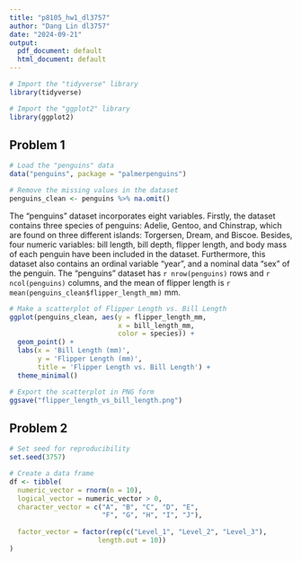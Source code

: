 ```yaml
---
title: "p8105_hw1_dl3757"
author: "Dang Lin dl3757"
date: "2024-09-21"
output:
  pdf_document: default
  html_document: default
---
```


```r
# Import the "tidyverse" library
library(tidyverse)

# Import the "ggplot2" library
library(ggplot2)
```

## Problem 1
```r
# Load the "penguins" data
data("penguins", package = "palmerpenguins")

# Remove the missing values in the dataset
penguins_clean <- penguins %>% na.omit()
```

The "penguins" dataset incorporates eight variables. Firstly, the dataset contains three species of penguins: Adelie, Gentoo, and Chinstrap, which are found on three different islands: Torgersen, Dream, and Biscoe. Besides, four numeric variables: bill length, bill depth, flipper length, and body mass of each penguin have been included in the dataset. Furthermore, this dataset also contains an ordinal variable "year", and a nominal data "sex" of the penguin. The "penguins" dataset has `r nrow(penguins)` rows and `r ncol(penguins)` columns, and the mean of flipper length is `r mean(penguins_clean$flipper_length_mm)` mm.

```r
# Make a scatterplot of Flipper Length vs. Bill Length
ggplot(penguins_clean, aes(y = flipper_length_mm, 
                           x = bill_length_mm, 
                           color = species)) + 
  geom_point() + 
  labs(x = 'Bill Length (mm)',
       y = 'Flipper Length (mm)',
       title = 'Flipper Length vs. Bill Length') + 
  theme_minimal()

# Export the scatterplot in PNG form
ggsave("flipper_length_vs_bill_length.png")
```

## Problem 2
```r
# Set seed for reproducibility
set.seed(3757)

# Create a data frame
df <- tibble(
  numeric_vector = rnorm(n = 10), 
  logical_vector = numeric_vector > 0, 
  character_vector = c("A", "B", "C", "D", "E", 
                       "F", "G", "H", "I", "J"), 
  
  factor_vector = factor(rep(c("Level_1", "Level_2", "Level_3"), 
                      length.out = 10))
)
```